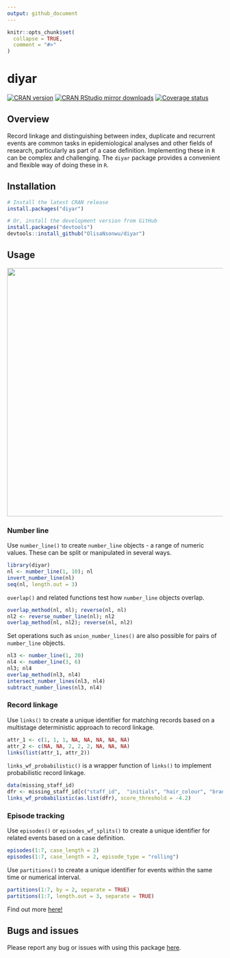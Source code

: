 ```yaml
---
output: github_document
---
```


```r
knitr::opts_chunk$set(
  collapse = TRUE,
  comment = "#>"
)
```

# diyar
[![CRAN version](http://www.r-pkg.org/badges/version/diyar)](https://cran.r-project.org/package=diyar)
[![CRAN RStudio mirror downloads](https://cranlogs.r-pkg.org/badges/diyar)](https://www.r-pkg.org/pkg/diyar)
[![Coverage status](https://codecov.io/gh/OlisaNsonwu/diyar/branch/master/graph/badge.svg)](https://codecov.io/github/OlisaNsonwu/diyar?branch=master)
<!-- [![Travis build status](https://travis-ci.org/OlisaNsonwu/diyar.svg?branch=master)](https://travis-ci.org/OlisaNsonwu/diyar) -->

## Overview
Record linkage and distinguishing between index, duplicate and recurrent events are common tasks in epidemiological analyses and other fields of research, particularly as part of a case definition. Implementing these in `R` can be complex and challenging. The `diyar` package provides a convenient and flexible way of doing these in `R`.

## Installation
```r
# Install the latest CRAN release 
install.packages("diyar")

# Or, install the development version from GitHub
install.packages("devtools")
devtools::install_github("OlisaNsonwu/diyar")
```

## Usage

<img src = "figures/fig_r1_light.png" width = "1000" height="580">

### Number line
Use `number_line()` to create `number_line` objects - a range of numeric values. These can be split or manipulated in several ways. 

```r
library(diyar)
nl <- number_line(1, 10); nl
invert_number_line(nl)
seq(nl, length.out = 3)
```

`overlap()` and related functions test how `number_line` objects overlap.
```r
overlap_method(nl, nl); reverse(nl, nl)
nl2 <- reverse_number_line(nl); nl2
overlap_method(nl, nl2); reverse(nl, nl2)
```  
Set operations such as `union_number_lines()` are also possible for pairs of `number_line` objects. 
```r
nl3 <- number_line(1, 20)
nl4 <- number_line(3, 6)
nl3; nl4
overlap_method(nl3, nl4)
intersect_number_lines(nl3, nl4)
subtract_number_lines(nl3, nl4)
```  
### Record linkage
Use `links()` to create a unique identifier for matching records based on a multistage deterministic approach to record linkage.
```r
attr_1 <- c(1, 1, 1, NA, NA, NA, NA, NA)
attr_2 <- c(NA, NA, 2, 2, 2, NA, NA, NA)
links(list(attr_1, attr_2))
```  
`links_wf_probabilistic()` is a wrapper function of `links()` to implement probabilistic record linkage.
```r
data(missing_staff_id)
dfr <- missing_staff_id[c("staff_id",  "initials", "hair_colour", "branch_office")]
links_wf_probabilistic(as.list(dfr), score_threshold = -4.2)
``` 

### Episode tracking
Use `episodes()` or `episodes_wf_splits()` to create a unique identifier for related events based on a case definition.
```r
episodes(1:7, case_length = 2)
episodes(1:7, case_length = 2, episode_type = "rolling")
``` 

Use `partitions()` to create a unique identifier for events within the same time or numerical interval.
```r
partitions(1:7, by = 2, separate = TRUE)
partitions(1:7, length.out = 3, separate = TRUE)
``` 

Find out more [here!](https://olisansonwu.github.io/diyar/index.html)

## Bugs and issues
Please report any bug or issues with using this package [here](https://github.com/OlisaNsonwu/diyar/issues).
